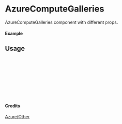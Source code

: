 
<Meta of={AzureComputeGalleries} title="Azure/Other/AzureComputeGalleries" />

# AzureComputeGalleries

AzureComputeGalleries component with different props.

#### Example

<Canvas of={AzureComputeGalleries.Primary} />

## Usage

```ts
import { AzureComputeGalleries } from "yadl-ui";

const Example = () => {
  return (
      <AzureComputeGalleries />
  );
};

export default Example;
```

#### Credits
[Azure/Other](https://learn.microsoft.com/en-us/azure/architecture/icons/)
